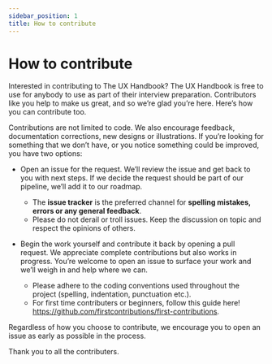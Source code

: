 ```yaml
---
sidebar_position: 1
title: How to contribute
---
```


# How to contribute

Interested in contributing to The UX Handbook? The UX Handbook is free to use for anybody to use as part of their interview preparation. Contributors like you help to make us great, and so we’re glad you’re here. Here’s how you can contribute too.

Contributions are not limited to code. We also encourage feedback, documentation corrections, new designs or illustrations. If you’re looking for something that we don’t have, or you notice something could be improved, you have two options:

- Open an issue for the request. We’ll review the issue and get back to you with next steps. If we decide the request should be part of our pipeline, we’ll add it to our roadmap.

  - The **issue tracker** is the preferred channel for **spelling mistakes, errors or any general feedback**.
  - Please do not derail or troll issues. Keep the discussion on topic and respect the opinions of others.

- Begin the work yourself and contribute it back by opening a pull request. We appreciate complete contributions but also works in progress. You’re welcome to open an issue to surface your work and we’ll weigh in and help where we can.
  - Please adhere to the coding conventions used throughout the project (spelling, indentation, punctuation etc.).
  - For first time contributers or beginners, follow this guide here!
    https://github.com/firstcontributions/first-contributions.

Regardless of how you choose to contribute, we encourage you to open an issue as early as possible in the process.

Thank you to all the contributers.
